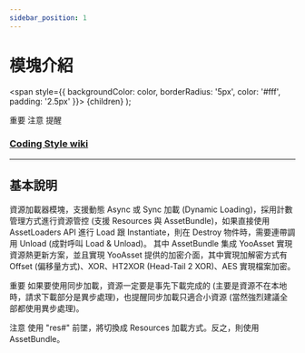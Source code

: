 ```yaml
---
sidebar_position: 1
---
```


# 模塊介紹

  <span
    style={{
      backgroundColor: color,
      borderRadius: '5px',
      color: '#fff',
      padding: '2.5px'
    }}>
    {children}
  </span>
);

<Highlight color="#ff2f00">重要</Highlight> <Highlight color="#0373fc">注意</Highlight> <Highlight color="#00d679">提醒</Highlight>

### [Coding Style wiki](https://github.com/michael811125/OxGFrame/wiki/Coding-Style)

---

## 基本說明

資源加載器模塊，支援動態 Async 或 Sync 加載 (Dynamic Loading)，採用計數管理方式進行資源管控 (支援 Resources 與 AssetBundle)，如果直接使用 AssetLoaders API 進行 Load 跟 Instantiate，則在 Destroy 物件時，需要連帶調用 Unload (成對呼叫 Load & Unload)。
其中 AssetBundle 集成 YooAsset 實現資源熱更新方案，並且實現 YooAsset 提供的加密介面，其中實現加解密方式有 Offset (偏移量方式)、XOR、HT2XOR (Head-Tail 2 XOR)、AES 實現檔案加密。

<Highlight color="#ff2f00">重要</Highlight> 如果要使用同步加載，資源一定要是事先下載完成的 (主要是資源不在本地時，請求下載部分是異步處理)，也提醒同步加載只適合小資源 (當然強烈建議全部都使用異步處理)。

<Highlight color="#0373fc">注意</Highlight> 使用 "res#" 前墜，將切換成 Resources 加載方式。反之，則使用 AssetBundle。